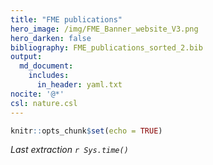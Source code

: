 ```yaml
---
title: "FME publications"
hero_image: /img/FME_Banner_website_V3.png
hero_darken: false
bibliography: FME_publications_sorted_2.bib
output: 
  md_document:
    includes:
      in_header: yaml.txt
nocite: '@*'
csl: nature.csl
---
```



```r
knitr::opts_chunk$set(echo = TRUE)
```

_Last extraction `r Sys.time()`_
